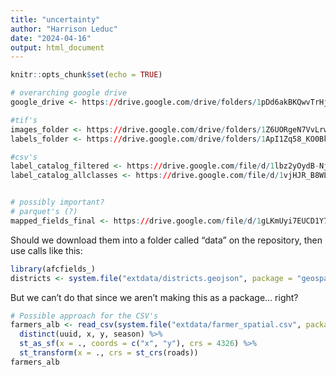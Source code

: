 ```yaml
---
title: "uncertainty"
author: "Harrison Leduc"
date: "2024-04-16"
output: html_document
---
```


```r
knitr::opts_chunk$set(echo = TRUE)
```

```r
# overarching google drive
google_drive <- https://drive.google.com/drive/folders/1pDd6akBKQwvTrHjMOE2RvqG2OGR-aW_I?usp=drive_link

#tif's
images_folder <- https://drive.google.com/drive/folders/1Z6UORgeN7VvLrwpo3I1Tq-iPVlOOYo_z?usp=sharing
labels_folder <- https://drive.google.com/drive/folders/1ApI1Zq58_KO0Bkk2MQgRykQ0MbAxPcQT?usp=drive_link

#csv's
label_catalog_filtered <- https://drive.google.com/file/d/1lbz2yOydB-Nj3jham2LGY-pTunsP_Mh1/view?usp=sharing
label_catalog_allclasses <- https://drive.google.com/file/d/1vjHJR_B8WLDWenIPwMFeVdnEuoIXXeXS/view?usp=sharing


# possibly important?
# parquet's (?)
mapped_fields_final <- https://drive.google.com/file/d/1gLKmUyi7EUCD1Y702zLayl4rRcIV5Nki/view?usp=sharing
```

Should we download them into a folder called "data" on the repository, then use
calls like this:

```r
library(afcfields_)
districts <- system.file("extdata/districts.geojson", package = "geospaar") %>%   st_read %>% mutate(ID = 1:nrow(.))
```

But we can't do that since we aren't making this as a package... right?


```r
# Possible approach for the CSV's
farmers_alb <- read_csv(system.file("extdata/farmer_spatial.csv", package = "geospaar")) %>% 
  distinct(uuid, x, y, season) %>% 
  st_as_sf(x = ., coords = c("x", "y"), crs = 4326) %>%
  st_transform(x = ., crs = st_crs(roads))
farmers_alb
```